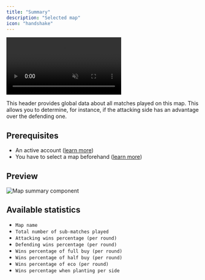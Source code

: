 ```yaml
---
title: "Summary"
description: "Selected map"
icon: "handshake"
---
```


<Frame>
    <video
        autoPlay
        muted
        loop
        playsInline
        className="w-full aspect-video"
        src="./images/summary/presentation.mp4"
    ></video>
</Frame>

This header provides global data about all matches played on this map.
This allows you to determine, for instance, if the attacking side has an advantage over the defending one.

## Prerequisites

- An active account ([learn more](/get-started/setup))
- You have to select a map beforehand ([learn more](/core/map/root))

## Preview

<Frame>
    <img
        src="./images/summary/component.png"
        alt="Map summary component"
    />
</Frame>

## Available statistics

- `Map name`
- `Total number of sub-matches played`
- `Attacking wins percentage (per round)`
- `Defending wins percentage (per round)`
- `Wins percentage of full buy (per round)`
- `Wins percentage of half buy (per round)`
- `Wins percentage of eco (per round)`
- `Wins percentage when planting per side`
